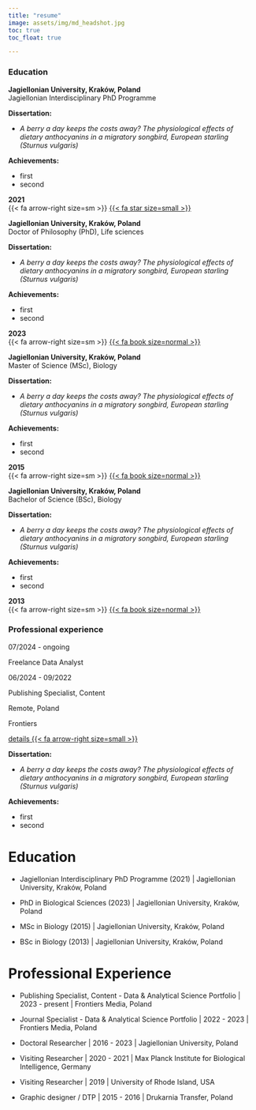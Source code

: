 ```yaml
---
title: "resume"
image: assets/img/md_headshot.jpg
toc: true
toc_float: true

---
```


### Education

<!-- grid start-->
::: {.grid .grid-resume}
::: {.g-col-1  .dashed-left-top-bottom-end}
:::
::: {.g-col-11 .cont-light}
<!-- grid start-->

<!-- first start-->
::: {.d-flex .justify-content-between}
::: {}
**Jagiellonian University, Kraków, Poland**
<br>Jagiellonian Interdisciplinary PhD Programme<br>
```{=html}
<div class="collapse" id="book-inter">
  <div class="card card-body">
```
**Dissertation:**
<ul>
  <li>*A berry a day keeps the costs away? The physiological effects of dietary anthocyanins in a migratory songbird, European starling (Sturnus vulgaris)*</li>
</ul>
**Achievements:**
<ul>
  <li>first</li>
  <li>second</li>
</ul>
```{=html}
  </div>
</div>
```
:::
::: {.text-end}
**2021**
<br>{{< fa arrow-right size=sm >}} <a data-bs-toggle="collapse" href="#book-inter" role="button" aria-expanded="false" aria-controls="book-inter">{{< fa star size=small >}}</a>
:::
:::
<!-- first end-->

<!-- second start-->
::: {.d-flex .justify-content-between}
::: {}
**Jagiellonian University, Kraków, Poland**
<br>Doctor of Philosophy (PhD), Life sciences<br>
```{=html}
<div class="collapse" id="book-phd">
  <div class="card card-body">
```
**Dissertation:**
<ul>
  <li>*A berry a day keeps the costs away? The physiological effects of dietary anthocyanins in a migratory songbird, European starling (Sturnus vulgaris)*</li>
</ul>
**Achievements:**
<ul>
  <li>first</li>
  <li>second</li>
</ul>
```{=html}
  </div>
</div>
```
:::
::: {.text-end}
**2023**
<br>{{< fa arrow-right size=sm >}} <a data-bs-toggle="collapse" href="#book-phd" role="button" aria-expanded="false" aria-controls="book-phd">{{< fa book size=normal >}}</a>
:::
:::
<!-- second end-->


<!-- third start-->
::: {.d-flex .justify-content-between}
::: {}
**Jagiellonian University, Kraków, Poland**
<br>Master of Science (MSc), Biology<br>
```{=html}
<div class="collapse" id="book-msc">
  <div class="card card-body">
```
**Dissertation:**
<ul>
  <li>*A berry a day keeps the costs away? The physiological effects of dietary anthocyanins in a migratory songbird, European starling (Sturnus vulgaris)*</li>
</ul>
**Achievements:**
<ul>
  <li>first</li>
  <li>second</li>
</ul>
```{=html}
  </div>
</div>
```
:::
::: {.text-end}
**2015**
<br>{{< fa arrow-right size=sm >}} <a data-bs-toggle="collapse" href="#book-msc" role="button" aria-expanded="false" aria-controls="book-msc">{{< fa book size=normal >}}</a>
:::
:::
<!-- third end-->

<!-- fourth start-->
::: {.d-flex .justify-content-between}
::: {}
**Jagiellonian University, Kraków, Poland**
<br>Bachelor of Science (BSc), Biology<br>
```{=html}
<div class="collapse" id="book-bsc">
  <div class="card card-body">
```
**Dissertation:**
<ul>
  <li>*A berry a day keeps the costs away? The physiological effects of dietary anthocyanins in a migratory songbird, European starling (Sturnus vulgaris)*</li>
</ul>
**Achievements:**
<ul>
  <li>first</li>
  <li>second</li>
</ul>
```{=html}
  </div>
</div>
```
:::
::: {.text-end}
**2013**
<br>{{< fa arrow-right size=sm >}} <a data-bs-toggle="collapse" href="#book-bsc" role="button" aria-expanded="false" aria-controls="book-bsc">{{< fa book size=normal >}}</a>
:::
:::
<!-- fourth end-->


<!-- grid end-->
:::
::: 
<!-- grid end-->


### Professional experience

<!-- grid start-->
::: {.grid .grid-resume}
::: {.g-col-1  .dashed-left-top-bottom-end}
:::
::: {.g-col-11 .cont-light}
<!-- grid start-->

<!-- content start-->
::: {.grid .grid-resume-inside}
<!-- content start-->

::: {.g-col-12 .g-col-md-3 .grid-dates}
[07/2024 - ongoing]{.res-dates}
:::

::: {.g-col-12 .g-col-md-9 .grid-position}
[Freelance Data Analyst]{.res-position}
:::

<!-- content end-->
:::
<!-- content end-->

<!-- grid end-->
:::
::: 
<!-- grid end-->



<!-- grid start-->
::: {.grid .grid-resume}
::: {.g-col-1  .dashed-left-top-bottom-end}
:::
::: {.g-col-11 .cont-light}
<!-- grid start-->


<!-- content start-->
::: {.grid .grid-resume-inside}
<!-- content start-->

::: {.g-col-12 .g-col-md-3 .grid-dates}
[06/2024 - 09/2022]{.res-dates}
:::

::: {.g-col-12 .g-col-md-9 .grid-position}
[Publishing Specialist, Content]{.res-position}
:::

::: {.g-col-12 .g-col-md-3 .grid-location}
[Remote, Poland]{.res-location}
:::

::: {.g-col-12 .g-col-md-9 .grid-company}
[Frontiers]{.res-company}
:::

::: {.g-col-12 .g-col-md-3 .grid-details}
[details {{< fa arrow-right size=small >}}](#list-front1){data-bs-toggle="collapse" role="button" aria-expanded="false" aria-controls="list-front1"} 
:::

::: {.g-col-12 .g-col-md-9 .grid-details}
:::{.collapse #list-front1}
:::{.card .card-body}
**Dissertation:**
<ul>
  <li>*A berry a day keeps the costs away? The physiological effects of dietary anthocyanins in a migratory songbird, European starling (Sturnus vulgaris)*</li>
</ul>
**Achievements:**
<ul>
  <li>first</li>
  <li>second</li>
</ul>
:::
:::
:::

<!-- content end-->
:::
<!-- content end-->

<!-- grid end-->
:::
::: 
<!-- grid end-->




# Education

-   Jagiellonian Interdisciplinary PhD Programme (2021) \| Jagiellonian University, Kraków, Poland

-   PhD in Biological Sciences (2023) \| Jagiellonian University, Kraków, Poland

-   MSc in Biology (2015) \| Jagiellonian University, Kraków, Poland

-   BSc in Biology (2013) \| Jagiellonian University, Kraków, Poland

# Professional Experience

-   Publishing Specialist, Content - Data & Analytical Science Portfolio \| 2023 - present \| Frontiers Media, Poland

-   Journal Specialist - Data & Analytical Science Portfolio \| 2022 - 2023 \| Frontiers Media, Poland

-   Doctoral Researcher \| 2016 - 2023 \| Jagiellonian University, Poland

-   Visiting Researcher \| 2020 - 2021 \| Max Planck Institute for Biological Intelligence, Germany

-   Visiting Researcher \| 2019 \| University of Rhode Island, USA

-   Graphic designer / DTP \| 2015 - 2016 \| Drukarnia Transfer, Poland
